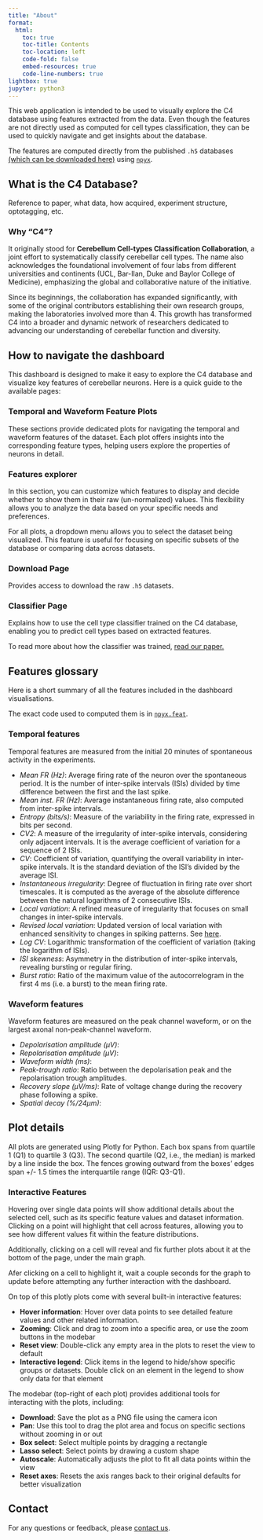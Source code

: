 ```yaml
---
title: "About"
format:
  html:
    toc: true
    toc-title: Contents
    toc-location: left
    code-fold: false
    embed-resources: true
    code-line-numbers: true
lightbox: true
jupyter: python3
---
```


This web application is intended to be used to visually explore the C4 database using features extracted from the data. Even though the features are not directly used as computed for cell types classification, they can be used to quickly navigate and get insights about the database.

The features are computed directly from the published `.h5` databases [(which can be downloaded here)](https://c4-database.com/apps/download){target="_parent"} using [`npyx`](https://github.com/m-beau/NeuroPyxels){target="_blank"}.


## What is the C4 Database?

Reference to paper, what data, how acquired, experiment structure, optotagging, etc.

### Why "C4"?

It originally stood for **Cerebellum Cell-types Classification Collaboration**, a joint effort to systematically classify cerebellar cell types. The name also acknowledges the foundational involvement of four labs from different universities and continents (UCL, Bar-Ilan, Duke and Baylor College of Medicine), emphasizing the global and collaborative nature of the initiative.

Since its beginnings, the collaboration has expanded significantly, with some of the original contributors establishing their own research groups, making the laboratories involved more than 4. This growth has transformed C4 into a broader and dynamic network of researchers dedicated to advancing our understanding of cerebellar function and diversity.

## How to navigate the dashboard
This dashboard is designed to make it easy to explore the C4 database and visualize key features of cerebellar neurons. Here is a quick guide to the available pages:

### Temporal and Waveform Feature Plots

These sections provide dedicated plots for navigating the temporal and waveform features of the dataset. Each plot offers insights into the corresponding feature types, helping users explore the properties of neurons in detail.

### Features explorer
In this section, you can customize which features to display and decide whether to show them in their raw (un-normalized) values. This flexibility allows you to analyze the data based on your specific needs and preferences.

:::{.callout-tip}
For all plots, a dropdown menu allows you to select the dataset being visualized. This feature is useful for focusing on specific subsets of the database or comparing data across datasets.
:::

### Download Page
Provides access to download the raw `.h5` datasets.

### Classifier Page
Explains how to use the cell type classifier trained on the C4 database, enabling you to predict cell types based on extracted features.

To read more about how the classifier was trained, [read our paper.](about:blank)


## Features glossary

Here is a short summary of all the features included in the dashboard visualisations. 

The exact code used to computed them is in [`npyx.feat`](https://github.com/m-beau/NeuroPyxels/blob/master/npyx/feat.py).

### Temporal features

Temporal features are measured from the initial 20 minutes of spontaneous activity in the experiments.

- *Mean FR (Hz)*: Average firing rate of the neuron over the spontaneous period. It is the number of inter-spike intervals (ISIs) divided by time difference between the first and the last spike.
- *Mean inst. FR (Hz)*: Average instantaneous firing rate, also computed from inter-spike intervals.
- *Entropy (bits/s)*: Measure of the variability in the firing rate, expressed in bits per second.
- *CV2*: A measure of the irregularity of inter-spike intervals, considering only adjacent intervals. It is the average coefficient of variation for a sequence of 2 ISIs.
- *CV*: Coefficient of variation, quantifying the overall variability in inter-spike intervals. It is the standard deviation of the ISI’s divided by the average ISI.
- *Instantaneous irregularity*: Degree of fluctuation in firing rate over short timescales. It is computed as the average of the absolute difference between the natural logarithms of 2 consecutive ISIs.
- *Local variation*: A refined measure of irregularity that focuses on small changes in inter-spike intervals.
- *Revised local variation*: Updated version of local variation with enhanced sensitivity to changes in spiking patterns. See [here](https://journals.plos.org/ploscompbiol/article?id=10.1371/journal.pcbi.1000433).
- *Log CV*: Logarithmic transformation of the coefficient of variation (taking the logarithm of ISIs).
- *ISI skewness*: Asymmetry in the distribution of inter-spike intervals, revealing bursting or regular firing.
- *Burst ratio*: Ratio of the maximum value of the autocorrelogram in the first 4 ms (i.e. a burst) to the mean firing rate.

### Waveform features

Waveform features are measured on the peak channel waveform, or on the largest axonal non-peak-channel waveform.

- *Depolarisation amplitude (µV)*: 
- *Repolarisation amplitude (µV)*: 
- *Waveform width (ms)*: 
- *Peak-trough ratio*: Ratio between the depolarisation peak and the repolarisation trough amplitudes.
- *Recovery slope (µV/ms)*: Rate of voltage change during the recovery phase following a spike.
- *Spatial decay (%/24µm)*: 

## Plot details

All plots are generated using Plotly for Python. Each box spans from quartile 1 (Q1) to quartile 3 (Q3). The second quartile (Q2, i.e., the median) is marked by a line inside the box. The fences growing outward from the boxes' edges span +/- 1.5 times the interquartile range (IQR: Q3-Q1).

### Interactive Features
Hovering over single data points will show additional details about the selected cell, such as its specific feature values and dataset information. Clicking on a point will highlight that cell across features, allowing you to see how different values fit within the feature distributions.

Additionally, clicking on a cell will reveal and fix further plots about it at the bottom of the page, under the main graph.

:::{.column-margin .callout-note}
Afer clicking on a cell to highlight it, wait a couple seconds for the graph to update before attempting any further interaction with the dashboard.
:::

On top of this plotly plots come with several built-in interactive features:

- **Hover information**: Hover over data points to see detailed feature values and other related information.
- **Zooming**: Click and drag to zoom into a specific area, or use the zoom buttons in the modebar
- **Reset view**: Double-click any empty area in the plots to reset the view to default
- **Interactive legend**: Click items in the legend to hide/show specific groups or datasets. Double click on an element in the legend to show only data for that element

The modebar (top-right of each plot) provides additional tools for interacting with the plots, including:

- **Download**: Save the plot as a PNG file using the camera icon
- **Pan**:  Use this tool to drag the plot area and focus on specific sections without zooming in or out
- **Box select**: Select multiple points by dragging a rectangle
- **Lasso select**: Select points by drawing a custom shape
- **Autoscale**: Automatically adjusts the plot to fit all data points within the view
- **Reset axes**: Resets the axis ranges back to their original defaults for better visualization


## Contact
For any questions or feedback, please [contact us](mailto:fede.dagos@gmail.com).


